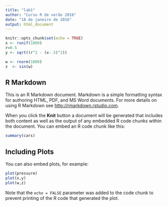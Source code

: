 ```yaml
---
title: "lab1"
author: "Curso R de verão 2016"
date: "18 de janeiro de 2016"
output: html_document
---
```


```r
knitr::opts_chunk$set(echo = TRUE)
x <- runif(1000)
r=0.5
y <- sqrt((r^2 - (x-.5)^2))

w <- rnorm(1000)
z  <- sin(w)
```

## R Markdown

This is an R Markdown document. Markdown is a simple formatting syntax for authoring HTML, PDF, and MS Word documents. For more details on using R Markdown see <http://rmarkdown.rstudio.com>.

When you click the **Knit** button a document will be generated that includes both content as well as the output of any embedded R code chunks within the document. You can embed an R code chunk like this:

```r
summary(cars)
```

## Including Plots

You can also embed plots, for example:

```r
plot(pressure)
plot(x,y)
plot(w,z)
```

Note that the `echo = FALSE` parameter was added to the code chunk to prevent printing of the R code that generated the plot.
